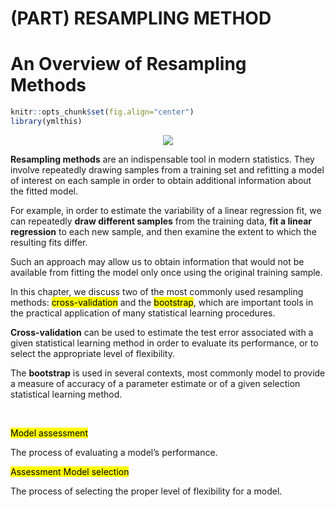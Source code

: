 # (PART) RESAMPLING METHOD {-}

# An Overview of Resampling Methods

```r
knitr::opts_chunk$set(fig.align="center")
library(ymlthis)
```

<center>![](img/illos/04-resampling-methods.png)</center>


**Resampling methods** are an indispensable tool in modern statistics. They involve repeatedly drawing samples from a training set and refitting a model of interest on each sample in order to obtain additional information about the fitted model. 

::::note
For example, in order to estimate the variability of a linear regression fit, we can repeatedly **draw different samples** from the training data, **fit a linear regression** to each new sample, and then examine the extent to which the resulting fits differ. 
:::

Such an approach may allow us to obtain information that would not be available from fitting the model only once using the original training sample.

In this chapter, we discuss two of the most commonly used resampling methods: <mark class="def">cross-validation</mark> and the <mark class="def">bootstrap</mark>, which are important tools in the practical application of many statistical learning procedures.

:::tip
**Cross-validation** can be used to estimate the test error associated with a given statistical learning method in order to evaluate its performance, or to select the appropriate level of flexibility.

The **bootstrap** is used in several contexts, most commonly model to provide a measure of accuracy of a parameter estimate or of a given selection statistical learning method.
:::

<br>

:::def
<div class="split">
<div class="split1">

<mark class="def">Model assessment</mark>

The process of evaluating a model’s performance. 

</div>

<div class="split2">

<mark class="def">Assessment Model selection</mark>

The process of selecting the proper level of flexibility for a model. 

</div>
</div>
:::

</br>



